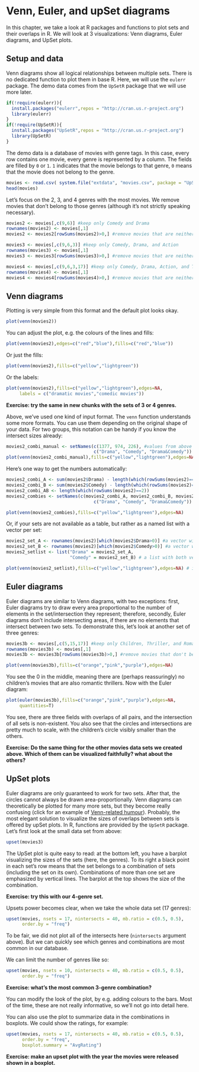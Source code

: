 # Venn, Euler, and upSet diagrams

In this chapter, we take a look at R packages and functions to plot sets
and their overlaps in R. We will look at 3 visualizations: Venn
diagrams, Euler diagrams, and UpSet plots.

## Setup and data

Venn diagrams show all logical relationships between multiple sets.
There is no dedicated function to plot them in base R. Here, we will use
the `eulerr` package. The demo data comes from the `UpSetR` package that
we will use more later.

```r
if(!require(eulerr)){
  install.packages("eulerr",repos = "http://cran.us.r-project.org")
  library(eulerr)
}
if(!require(UpSetR)){
  install.packages("UpSetR",repos = "http://cran.us.r-project.org")
  library(UpSetR)
}
```

The demo data is a database of movies with genre tags. In this case,
every row contains one movie, every genre is represented by a column.
The fields are filled by `0` or `1`. `1` indicates that the movie
belongs to that genre, `0` means that the movie does not belong to the
genre.

```r
movies <- read.csv( system.file("extdata", "movies.csv", package = "UpSetR"), header=TRUE, sep=";" )
head(movies)
```

Let's focus on the 2, 3, and 4 genres with the most movies. We remove
movies that don't belong to those genres (although it's not strictly
speaking necessary).

```r
movies2 <- movies[,c(9,6)] #keep only Comedy and Drama
rownames(movies2) <- movies[,1]
movies2 <- movies2[rowSums(movies2)>0,] #remove movies that are neither Comedy nor Drama

movies3 <- movies[,c(9,6,3)] #keep only Comedy, Drama, and Action
rownames(movies3) <- movies[,1]
movies3 <- movies3[rowSums(movies3)>0,] #remove movies that are neither Comedy nor Drama nor Action 

movies4 <- movies[,c(9,6,3,17)] #keep only Comedy, Drama, Action, and Thriller
rownames(movies4) <- movies[,1]
movies4 <- movies4[rowSums(movies4)>0,] #remove movies that are neither Comedy nor Drama nor Action nor Thriller
```

## Venn diagrams

Plotting is very simple from this format and the default plot looks
okay.

```r
plot(venn(movies2))
```

You can adjust the plot, e.g. the colours of the lines and fills:

```r
plot(venn(movies2),edges=c("red","blue"),fills=c("red","blue"))
```

Or just the fills:

```r
plot(venn(movies2),fills=c("yellow","lightgreen"))
```

Or the labels:

```r
plot(venn(movies2),fills=c("yellow","lightgreen"),edges=NA,
     labels = c("dramatic movies","comedic movies"))
```

**Exercise: try the same in new chunks with the sets of 3 or 4 genres.**

Above, we've used one kind of input format. The `venn` function
understands some more formats. You can use them depending on the
original shape of your data. For two groups, this notation can be handy
if you know the intersect sizes already:

```r
movies2_combi_manual <- setNames(c(1377, 974, 226), #values from above
                                 c("Drama", "Comedy", "Drama&Comedy")) #names and intersect with &
plot(venn(movies2_combi_manual),fills=c("yellow","lightgreen"),edges=NA)
```

Here's one way to get the numbers automatically:

```r
movies2_combi_A <- sum(movies2$Drama) - length(which(rowSums(movies2)==2))
movies2_combi_B <- sum(movies2$Comedy) - length(which(rowSums(movies2)==2))
movies2_combi_AB <- length(which(rowSums(movies2)==2))
movies2_combies <- setNames(c(movies2_combi_A, movies2_combi_B, movies2_combi_AB),
                                 c("Drama", "Comedy", "Drama&Comedy")) 

plot(venn(movies2_combies),fills=c("yellow","lightgreen"),edges=NA)
```

Or, if your sets are not available as a table, but rather as a named
list with a vector per set:

```r
movies2_set_A <- rownames(movies2)[which(movies2$Drama>0)] #a vector with all dramas
movies2_set_B <- rownames(movies2)[which(movies2$Comedy>0)] #a vector with all comedies
movies2_setlist <- list("Drama" = movies2_set_A,
                        "Comedy" = movies2_set_B) # a list with both vectors 

plot(venn(movies2_setlist),fills=c("yellow","lightgreen"),edges=NA) # intersect is found automatically
```

## Euler diagrams

Euler diagrams are similar to Venn diagrams, with two exceptions: first,
Euler diagrams try to draw every area proportional to the number of
elements in the set/intersection they represent; therefore, secondly,
Euler diagrams don't include intersecting areas, if there are no
elements that intersect between two sets. To demonstrate this, let's
look at another set of three genres:

```r
movies3b <- movies[,c(5,15,17)] #keep only Children, Thriller, and Romance
rownames(movies3b) <- movies[,1]
movies3b <- movies3b[rowSums(movies3b)>0,] #remove movies that don't belong to our genres

plot(venn(movies3b),fills=c("orange","pink","purple"),edges=NA)
```

You see the 0 in the middle, meaning there are (perhaps reassuringly) no
children's movies that are also romantic thrillers. Now with the Euler
diagram:

```r
plot(euler(movies3b),fills=c("orange","pink","purple"),edges=NA,
     quantities=T)
```

You see, there are three fields with overlaps of all pairs, and the
intersection of all sets is non-existent. You also see that the circles
and intersections are pretty much to scale, with the children's circle
visibly smaller than the others.

**Exercise: Do the same thing for the other movies data sets we created
above. Which of them can be visualized faithfully? what about the
others?**

## UpSet plots

Euler diagrams are only guaranteed to work for two sets. After that, the
circles cannot always be drawn area-proportionally. Venn diagrams can
theoretically be plotted for many more sets, but they become really
confusing (click for an example of [Venn-related
humour](https://www.nature.com/articles/nature11241/figures/4)).
Probably, the most elegant solution to visualize the sizes of overlaps
between sets is offered by upSet plots. In R, functions are provided by
the `UpSetR` package. Let's first look at the small data set from above:

```r
upset(movies3)
```

The UpSet plot is quite easy to read: at the bottom left, you have a
barplot visualizing the sizes of the sets (here, the genres). To its
right a black point in each set's row means that the set belongs to a
combination of sets (including the set on its own). Combinations of more
than one set are emphasized by vertical lines. The barplot at the top
shows the size of the combination.

**Exercise: try this with our 4-genre set.**

Upsets power becomes clear, when we take the whole data set (17 genres):

```r
upset(movies, nsets = 17, nintersects = 40, mb.ratio = c(0.5, 0.5),
      order.by = "freq")
```

To be fair, we did not plot all of the intersects here (`nintersects`
argument above). But we can quickly see which genres and combinations
are most common in our database.

We can limit the number of genres like so:

```r
upset(movies, nsets = 10, nintersects = 40, mb.ratio = c(0.5, 0.5),
      order.by = "freq")
```

**Exercise: what's the most common 3-genre combination?**

You can modify the look of the plot, by e.g. adding colours to the bars.
Most of the time, these are not really informative, so we'll not go into
detail here.

You can also use the plot to summarize data in the combinations in
boxplots. We could show the ratings, for example:

```r
upset(movies, nsets = 17, nintersects = 40, mb.ratio = c(0.5, 0.5),
      order.by = "freq",
      boxplot.summary = "AvgRating")
```

**Exercise: make an upset plot with the year the movies were released
shown in a boxplot.**
